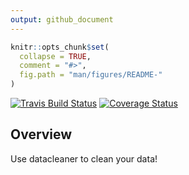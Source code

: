 ---
output: github_document
---

<!-- README.md is generated from README.Rmd. Please edit that file -->

```{r, echo = FALSE}
knitr::opts_chunk$set(
  collapse = TRUE,
  comment = "#>",
  fig.path = "man/figures/README-"
)
```

[![Travis Build Status](https://travis-ci.org/Quantargo/datacleaner.svg?branch=master)](https://travis-ci.org/Quantargo/datacleaner)
[![Coverage Status](https://img.shields.io/codecov/c/github/Quantargo/datacleaner/master.svg)](https://codecov.io/github/Quantargo/datacleaner?branch=master)

## Overview

Use datacleaner to clean your data!

<!-- TODO: Change README to make it more descriptive, add examples, etc. -->


